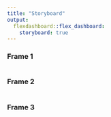 ```yaml
---
title: "Storyboard"
output: 
  flexdashboard::flex_dashboard:
    storyboard: true
---
```


### Frame 1

```r
```

### Frame 2

```r
```

### Frame 3

```r
```